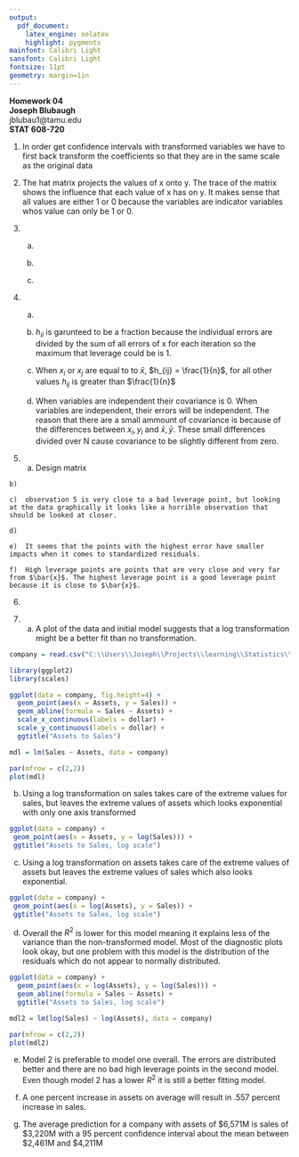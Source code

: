 ```yaml
---
output:
  pdf_document:
    latex_engine: xelatex
    highlight: pygments
mainfont: Calibri Light
sansfont: Calibri Light
fontsize: 11pt
geometry: margin=1in
---
```


**Homework 04**  
**Joseph Blubaugh**  
jblubau1@tamu.edu  
**STAT 608-720**  

\newpage

1.  In order get confidence intervals with transformed variables we have to first back transform the coefficients so that they are in the same scale as the original data

2.  The hat matrix projects the values of x onto y. The trace of the matrix shows the influence that each value of x has on y. It makes sense that all values are either 1 or 0 because the variables are indicator variables whos value can only be 1 or 0.  

\begin{displaymath}
\mathbf{H =} 
\begin{bmatrix}
 1 & 1 & 1_{m} & 0_{m+1} & 0_{n} \\
 0 & 0 & 0_{m} & 1_{m+1} & 1_{n} \\
\end{bmatrix}
\end{displaymath}


3.  
    a)  
\begin{align*}
    \hat{e} &= (I - H)y      \\
            &= (y - Hy)      \\
            &= y - X \hat{B} \\
\end{align*}

    b)
\begin{align*}
                 (I - H)' &= (I - H)          \\
           (I - H)(I - H) &= (I - H)          \\
                     \sum &= \sigma^2 I       \\
                                              \\
    (I - H)' \sum (I - H) &= \sigma^2 (I - H) \\
\end{align*}

    c)
\begin{align*}
    \sigma^2 (I - H) &= I \sigma^2 - H \sigma^2 \\
                     &= -H \sigma^2             \\
\end{align*}

4.  
    a)
\begin{align*}
    H' &= \big ( X (X'X)^{-1} X')'       \\
       &= X \Big [ (X'X)^{-1} \Big ]' X' \\
       &= X \Big ( (X'X)' \Big )^{-1} X' \\
       &= X (X'X')^{-1} X'               \\
       &= H                              \\
\end{align*}

    b)  $h_{ii}$ is garunteed to be a fraction because the individual errors are divided by the sum of all errors of x for each iteration so the maximum that leverage could be is 1.
\begin{align*}
    h_{ii} &= \frac{1}{n} + \frac{(x_i - \bar{x})^2}{SXX}                    \\
       SXX &= \sum (x_i - \bar{x})^2                                         \\
           &= \frac{1}{n} + \frac{(x_i - \bar{x})^2}{\sum (x_i - \bar{x})^2} \\
\end{align*}

    c)  When $x_i$ or $x_j$ are equal to to $\bar{x}$, $h_{ij} = \frac{1}{n}$, for all other values $h_{ij}$ is greater than $\frac{1}{n}$ 

    d)  When variables are independent their covariance is 0.  When variables are independent, their errors will be independent.  The reason that there are a small ammount of covariance is because of the differences between $x_i, y_i$ and $\bar{x}, \bar{y}$.  These small differences divided over N cause covariance to be slightly different from zero.

5.  
    a)  Design matrix
\begin{displaymath}
X = 
\begin{bmatrix}
    1 & -3 \\
    1 & -2 \\
    1 & -2 \\
    1 &  0 \\
    1 & -6 \\
\end{bmatrix}
\end{displaymath}
    
  
\begin{figure}
    \includegraphics{diagram.png}
\end{figure}

    b) 
\begin{align*}
    e_1 & \rightarrow (7.2 + .5(-3)) = 7.2 - 1.5 \rightarrow 5.7 - 10 = -4.3 \\
    e_2 & \rightarrow (7.2 + .5(-2)) = 7.2 - 1 \rightarrow 6.2 - 6 = .2      \\
    e_3 & \rightarrow (7.2 + .5(-1)) = 7.2 - .5 \rightarrow 6.8 - 5 = 1.3    \\
    e_4 & \rightarrow (7.2 + .5(-0)) = 7.2 - 0 \rightarrow 7.2 - 3 = 4.2     \\
    e_5 & \rightarrow (7.2 + .5(-6)) = 7.2 - 3 \rightarrow 4.2 - 12 = -7.8   \\
\end{align*}

    c)  observation 5 is very close to a bad leverage point, but looking at the data graphically it looks like a horrible observation that should be looked at closer.
\begin{align*}
       SXX &= 50                                           \\
    h_{ii} &= \frac{1}{5} + \frac{-3^2}{50} = \frac{9}{50} \\
    h_{ii} &= \frac{1}{5} + \frac{-2^2}{50} = \frac{4}{50} \\
    h_{ii} &= \frac{1}{5} + \frac{-1^2}{50} = \frac{1}{50} \\
    h_{ii} &= \frac{1}{5} + \frac{0^2}{50} = \frac{0}{50}  \\
    h_{ii} &= \frac{1}{5} + \frac{6^2}{50} = \frac{36}{50} \\
\end{align*}

    d)  
\begin{align*}
    Var(\hat{e}) &= \frac{(5.7 - 10)^2}{4} = 4.61   \\
                 &+ \frac{(6.2 - 6)^2}{4} =  .01    \\
                 &+ \frac{(6.8 - 5)^2}{4} = 0.81    \\
                 &+ \frac{(7.2 - 3)^2}{4} = 4.4     \\
                 &+ \frac{(4.2 - 12)^2}{4} = 15.21  \\
                 &= 25.06
\end{align*}

    e)  It seems that the points with the highest error have smaller impacts when it comes to standardized residuals.
\begin{align*}
    r_1 &= \frac{-4.3}{10 \sqrt{1 - 9/50}}  \\
    r_2 &= \frac{.2}{10 \sqrt{1 - 4/50}}    \\
    r_3 &= \frac{1.3}{10 \sqrt{1 - 1/50}}   \\
    r_4 &= \frac{4.2}{10 \sqrt{1 - 0}}      \\
    r_5 &= \frac{-7.8}{10 \sqrt{1 - 36/50}} \\
\end{align*}

    f)  High leverage points are points that are very close and very far from $\bar{x}$. The highest leverage point is a good leverage point because it is close to $\bar{x}$.  

6.  
\begin{align*}
	            Var(Y) &= \mu^2      \\
           log(Var(Y)) &= log(\mu^2) \\
           log(Var(Y)) &= 2 log(\mu) \\
 \frac{log(Var(Y))}{2} &= log(\mu)   \\
\end{align*}


7.  
    a)  A plot of the data and initial model suggests that a log transformation might be a better fit than no transformation. 

```r
company = read.csv("C:\\Users\\Joseph\\Projects\\learning\\Statistics\\STAT_608\\Data Sets/company.csv")

library(ggplot2)
library(scales)

ggplot(data = company, fig.height=4) +
  geom_point(aes(x = Assets, y = Sales)) +
  geom_abline(formula = Sales ~ Assets) +
  scale_x_continuous(labels = dollar) +
  scale_y_continuous(labels = dollar) +
  ggtitle("Assets to Sales")

mdl = lm(Sales ~ Assets, data = company)

par(mfrow = c(2,2))
plot(mdl)
```
 
b)  Using a log transformation on sales takes care of the extreme values for sales, but leaves the extreme values of assets which looks exponential with only one axis transformed
 
 ```r
ggplot(data = company) +
  geom_point(aes(x = Assets, y = log(Sales))) +
  ggtitle("Assets to Sales, log scale")
 ```

c)  Using a log transformation on assets takes care of the extreme values of assets but leaves the extreme values of sales which also looks exponential.
  
  
 ```r
ggplot(data = company) +
  geom_point(aes(x = log(Assets), y = Sales)) +
  ggtitle("Assets to Sales, log scale")
 ```
    
d) Overall the $R^2$ is lower for this model meaning it explains less of the variance than the non-transformed model. Most of the diagnostic plots look okay, but one problem with this model is the distribution of the residuals which do not appear to normally distributed.

  
```r
ggplot(data = company) +
  geom_point(aes(x = log(Assets), y = log(Sales))) +
  geom_abline(formula = Sales ~ Assets) +
  ggtitle("Assets to Sales, log scale")

mdl2 = lm(log(Sales) ~ log(Assets), data = company)

par(mfrow = c(2,2))
plot(mdl2)
```

e)  Model 2 is preferable to model one overall.  The errors are distributed better and there are no bad high leverage points in the second model. Even though model 2 has a lower $R^2$ it is still a better fitting model.
    
f)  A one percent increase in assets on average will result in .557 percent increase in sales.

g)  The average prediction for a company with assets of $6,571M is sales of $3,220M with a 95 percent confidence interval about the mean between $2,461M and $4,211M


